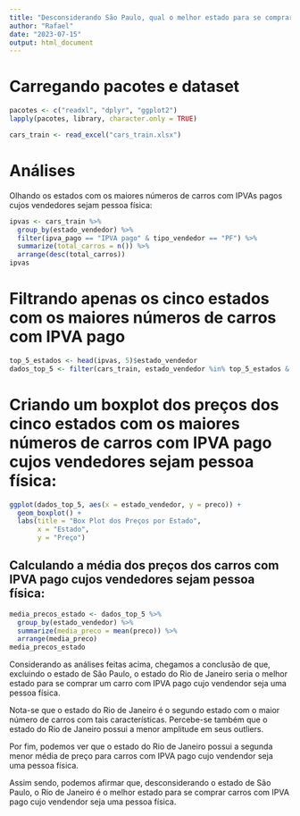 ---
title: "Desconsiderando São Paulo, qual o melhor estado para se comprar carros de pessoas física que estejam com o ipva pago?"
author: "Rafael"
date: "2023-07-15"
output: html_document
---
# Carregando pacotes e dataset
```{r package, message=FALSE, results='hide'}
pacotes <- c("readxl", "dplyr", "ggplot2")
lapply(pacotes, library, character.only = TRUE)
```
```{r load}
cars_train <- read_excel("cars_train.xlsx")
```

# Análises
Olhando os estados com os maiores números de carros com IPVAs pagos cujos vendedores sejam pessoa física:
```{r table}
ipvas <- cars_train %>%
  group_by(estado_vendedor) %>%
  filter(ipva_pago == "IPVA pago" & tipo_vendedor == "PF") %>%
  summarize(total_carros = n()) %>%
  arrange(desc(total_carros))
ipvas
```

# Filtrando apenas os cinco estados com os maiores números de carros com IPVA pago
```{r table2}
top_5_estados <- head(ipvas, 5)$estado_vendedor
dados_top_5 <- filter(cars_train, estado_vendedor %in% top_5_estados & ipva_pago == "IPVA pago")
```

# Criando um boxplot dos preços dos cinco estados com os maiores números de carros com IPVA pago cujos vendedores sejam pessoa física:
```{r table3}
ggplot(dados_top_5, aes(x = estado_vendedor, y = preco)) +
  geom_boxplot() +
  labs(title = "Box Plot dos Preços por Estado",
       x = "Estado",
       y = "Preço")
```

## Calculando a média dos preços dos carros com IPVA pago cujos vendedores sejam pessoa física:
```{r media}
media_precos_estado <- dados_top_5 %>%
  group_by(estado_vendedor) %>%
  summarize(media_preco = mean(preco)) %>%
  arrange(media_preco)
media_precos_estado
```


Considerando as análises feitas acima, chegamos a conclusão de que, excluindo o estado de São Paulo, o estado do Rio de Janeiro seria o melhor estado para se comprar um carro com IPVA pago cujo vendendor seja uma pessoa física.

Nota-se que o estado do Rio de Janeiro é o segundo estado com o maior número de carros com tais características. Percebe-se também que o estado do Rio de Janeiro possui a menor amplitude em seus outliers.

Por fim, podemos ver que o estado do Rio de Janeiro possui a segunda menor média de preço para carros com IPVA pago cujo vendendor seja uma pessoa física.

Assim sendo, podemos afirmar que, desconsiderando o estado de São Paulo, o Rio de Janeiro é o melhor estado para se comprar carros com IPVA pago cujo vendendor seja uma pessoa física.
